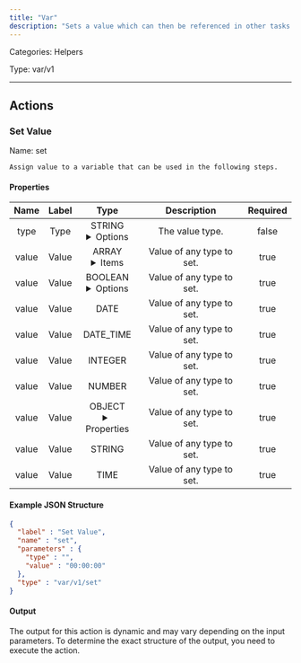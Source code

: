 ```yaml
---
title: "Var"
description: "Sets a value which can then be referenced in other tasks."
---
```



Categories: Helpers


Type: var/v1

<hr />




## Actions


### Set Value
Name: set

`Assign value to a variable that can be used in the following steps.`

#### Properties

|      Name       |      Label     |     Type     |     Description     | Required |
|:---------------:|:--------------:|:------------:|:-------------------:|:--------:|
| type | Type | STRING <details> <summary> Options </summary> <span>ARRAY</span>, <span>BOOLEAN</span>, <span>DATE</span>, <span>DATE_TIME</span>, <span>INTEGER</span>, <span>NUMBER</span>, <span>OBJECT</span>, <span>STRING</span>, <span>TIME</span> </details> | The value type. | false |
| value | Value | ARRAY <details> <summary> Items </summary> [] </details> | Value of any type to set. | true |
| value | Value | BOOLEAN <details> <summary> Options </summary> <span>true</span>, <span>false</span> </details> | Value of any type to set. | true |
| value | Value | DATE | Value of any type to set. | true |
| value | Value | DATE_TIME | Value of any type to set. | true |
| value | Value | INTEGER | Value of any type to set. | true |
| value | Value | NUMBER | Value of any type to set. | true |
| value | Value | OBJECT <details> <summary> Properties </summary> &#123;&#125; </details> | Value of any type to set. | true |
| value | Value | STRING | Value of any type to set. | true |
| value | Value | TIME | Value of any type to set. | true |

#### Example JSON Structure
```json
{
  "label" : "Set Value",
  "name" : "set",
  "parameters" : {
    "type" : "",
    "value" : "00:00:00"
  },
  "type" : "var/v1/set"
}
```

#### Output

The output for this action is dynamic and may vary depending on the input parameters. To determine the exact structure of the output, you need to execute the action.






